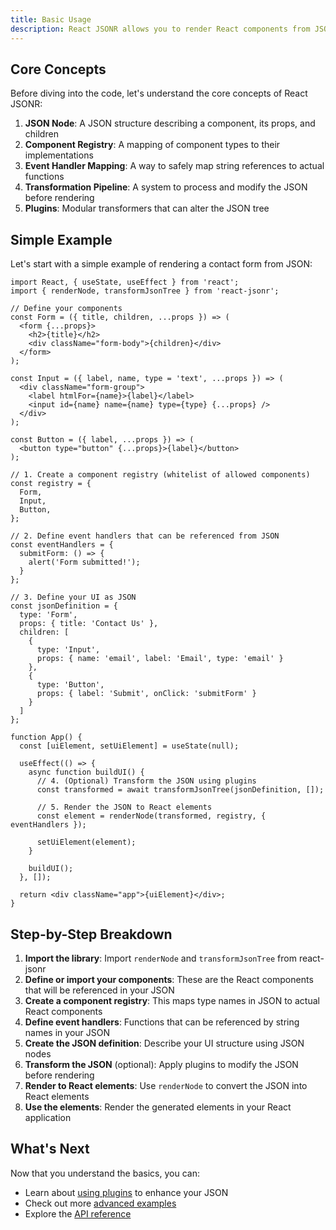 ```yaml
---
title: Basic Usage
description: React JSONR allows you to render React components from JSON definitions. This guide will walk you through the basics of using the library.
---
```


## Core Concepts

Before diving into the code, let's understand the core concepts of React JSONR:

1. **JSON Node**: A JSON structure describing a component, its props, and children
2. **Component Registry**: A mapping of component types to their implementations
3. **Event Handler Mapping**: A way to safely map string references to actual functions
4. **Transformation Pipeline**: A system to process and modify the JSON before rendering
5. **Plugins**: Modular transformers that can alter the JSON tree

## Simple Example

Let's start with a simple example of rendering a contact form from JSON:

```tsx
import React, { useState, useEffect } from 'react';
import { renderNode, transformJsonTree } from 'react-jsonr';

// Define your components
const Form = ({ title, children, ...props }) => (
  <form {...props}>
    <h2>{title}</h2>
    <div className="form-body">{children}</div>
  </form>
);

const Input = ({ label, name, type = 'text', ...props }) => (
  <div className="form-group">
    <label htmlFor={name}>{label}</label>
    <input id={name} name={name} type={type} {...props} />
  </div>
);

const Button = ({ label, ...props }) => (
  <button type="button" {...props}>{label}</button>
);

// 1. Create a component registry (whitelist of allowed components)
const registry = {
  Form,
  Input,
  Button,
};

// 2. Define event handlers that can be referenced from JSON
const eventHandlers = {
  submitForm: () => {
    alert('Form submitted!');
  }
};

// 3. Define your UI as JSON
const jsonDefinition = {
  type: 'Form',
  props: { title: 'Contact Us' },
  children: [
    { 
      type: 'Input',
      props: { name: 'email', label: 'Email', type: 'email' }
    },
    { 
      type: 'Button',
      props: { label: 'Submit', onClick: 'submitForm' }
    }
  ]
};

function App() {
  const [uiElement, setUiElement] = useState(null);

  useEffect(() => {
    async function buildUI() {
      // 4. (Optional) Transform the JSON using plugins
      const transformed = await transformJsonTree(jsonDefinition, []);
      
      // 5. Render the JSON to React elements
      const element = renderNode(transformed, registry, { eventHandlers });
      
      setUiElement(element);
    }
    
    buildUI();
  }, []);

  return <div className="app">{uiElement}</div>;
}
```

## Step-by-Step Breakdown

1. **Import the library**: Import `renderNode` and `transformJsonTree` from react-jsonr
2. **Define or import your components**: These are the React components that will be referenced in your JSON
3. **Create a component registry**: This maps type names in JSON to actual React components
4. **Define event handlers**: Functions that can be referenced by string names in your JSON
5. **Create the JSON definition**: Describe your UI structure using JSON nodes
6. **Transform the JSON** (optional): Apply plugins to modify the JSON before rendering
7. **Render to React elements**: Use `renderNode` to convert the JSON into React elements
8. **Use the elements**: Render the generated elements in your React application

## What's Next

Now that you understand the basics, you can:

- Learn about [using plugins](/docs/plugins) to enhance your JSON
- Check out more [advanced examples](/docs/examples)
- Explore the [API reference](/docs/api) 